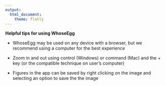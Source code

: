 ```yaml
---
output:
  html_document:
    theme: flatly
---
```


**Helpful tips for using WhoseEgg**

- WhoseEgg may be used on any device with a browser, but we recommend using a computer for the best experience

- Zoom in and out using control (Windows) or command (Mac) and the + key (or the compatible technique on user's computer)

- Figures in the app can be saved by right clicking on the image and selecting an option to save the the image